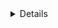 <Details title="Alternative methods">

For users with a lot of infrastructure in AWS, or who might create or recreate
many instances, consider alternative methods for joining new EC2 instances running
Teleport:

- [Configure Teleport to Automatically Enroll EC2 instances](../../enroll-resources/server-access/guides/ec2-discovery.mdx)
- [Joining Teleport Services via AWS IAM
  Role](../../enroll-resources/agents/join-services-to-your-cluster/aws-iam.mdx)
- [Joining Teleport Services via AWS EC2 Identity Document](../../enroll-resources/agents/join-services-to-your-cluster/aws-ec2.mdx)

</Details>
